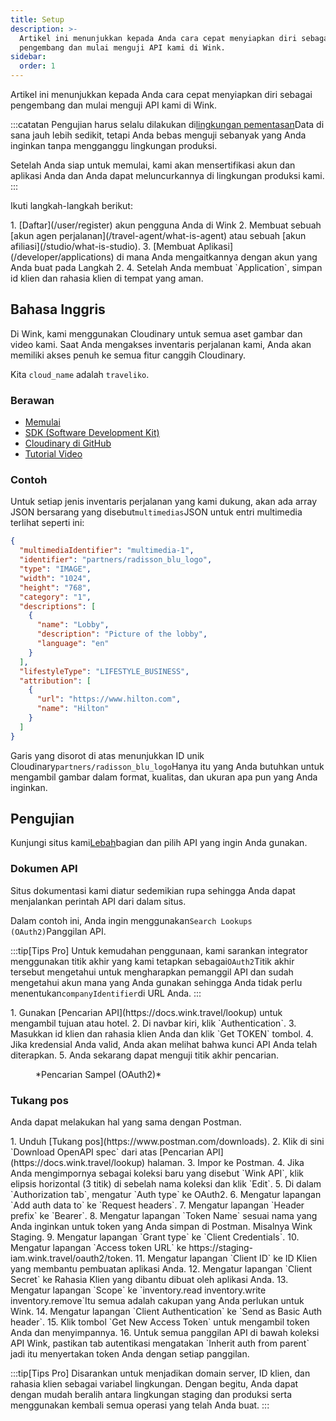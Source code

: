 ```yaml
---
title: Setup
description: >-
  Artikel ini menunjukkan kepada Anda cara cepat menyiapkan diri sebagai
  pengembang dan mulai menguji API kami di Wink.
sidebar:
  order: 1
---
```


Artikel ini menunjukkan kepada Anda cara cepat menyiapkan diri sebagai pengembang dan mulai menguji API kami di Wink.

:::catatan
Pengujian harus selalu dilakukan di[lingkungan pementasan](/getting-started/environments)Data di sana jauh lebih sedikit, tetapi Anda bebas menguji sebanyak yang Anda inginkan tanpa mengganggu lingkungan produksi.

Setelah Anda siap untuk memulai, kami akan mensertifikasi akun dan aplikasi Anda dan Anda dapat meluncurkannya di lingkungan produksi kami.
:::

Ikuti langkah-langkah berikut:

<Steps>
  1. [Daftar](/user/register) akun pengguna Anda di Wink
  2. Membuat sebuah [akun agen perjalanan](/travel-agent/what-is-agent) atau sebuah [akun afiliasi](/studio/what-is-studio).
  3. [Membuat Aplikasi](/developer/applications) di mana Anda mengaitkannya dengan akun yang Anda buat pada Langkah 2.
  4. Setelah Anda membuat `Application`, simpan id klien dan rahasia klien di tempat yang aman.
</Steps>


## Bahasa Inggris

Di Wink, kami menggunakan Cloudinary untuk semua aset gambar dan video kami. Saat Anda mengakses inventaris perjalanan kami, Anda akan memiliki akses penuh ke semua fitur canggih Cloudinary.

Kita `cloud_name` adalah  `traveliko`.

### Berawan

* [Memulai](https://cloudinary.com/documentation/dev_kickstart)
* [SDK (Software Development Kit)](https://cloudinary.com/documentation/cloudinary_sdks)
* [Cloudinary di GitHub](https://github.com/cloudinary)
* [Tutorial Video](https://cloudinary.com/documentation/cloudinary_sdks_tutorials)

### Contoh

Untuk setiap jenis inventaris perjalanan yang kami dukung, akan ada array JSON bersarang yang disebut`multimedias`JSON untuk entri multimedia terlihat seperti ini:

```json {3}
{
  "multimediaIdentifier": "multimedia-1",
  "identifier": "partners/radisson_blu_logo",
  "type": "IMAGE",
  "width": "1024",
  "height": "768",
  "category": "1",
  "descriptions": [
    {
      "name": "Lobby",
      "description": "Picture of the lobby",
      "language": "en"
    }
  ],
  "lifestyleType": "LIFESTYLE_BUSINESS",
  "attribution": [
    {
      "url": "https://www.hilton.com",
      "name": "Hilton"
    }
  ]
}
```

Garis yang disorot di atas menunjukkan ID unik Cloudinary`partners/radisson_blu_logo`Hanya itu yang Anda butuhkan untuk mengambil gambar dalam format, kualitas, dan ukuran apa pun yang Anda inginkan.

## Pengujian

Kunjungi situs kami[Lebah](/developer/apis)bagian dan pilih API yang ingin Anda gunakan.

### Dokumen API

Situs dokumentasi kami diatur sedemikian rupa sehingga Anda dapat menjalankan perintah API dari dalam situs.

Dalam contoh ini, Anda ingin menggunakan`Search Lookups (OAuth2)`Panggilan API.

:::tip\[Tips Pro]
Untuk kemudahan penggunaan, kami sarankan integrator menggunakan titik akhir yang kami tetapkan sebagai`OAuth2`Titik akhir tersebut mengetahui untuk mengharapkan pemanggil API dan sudah mengetahui akun mana yang Anda gunakan sehingga Anda tidak perlu menentukan`companyIdentifier`di URL Anda.
:::

<Steps>
  1. Gunakan [Pencarian API](https://docs.wink.travel/lookup) untuk mengambil tujuan atau hotel.
  2. Di navbar kiri, klik `Authentication`.
  3. Masukkan id klien dan rahasia klien Anda dan klik `Get TOKEN` tombol.
  4. Jika kredensial Anda valid, Anda akan melihat bahwa kunci API Anda telah diterapkan.
  5. Anda sekarang dapat menguji titik akhir pencarian.
</Steps>


<figure>
  <CloudinaryImage width="700" height="265" resize="scale" quality="best" alt="Pencarian titik akhir API" src="academy/lookup-api-call" errorImage="noimage_opaque_nyrtl0.png" />

  <figcaption>*Pencarian Sampel (OAuth2)*</figcaption>
</figure>


### Tukang pos

Anda dapat melakukan hal yang sama dengan Postman.

<Steps>
  1. Unduh [Tukang pos](https://www.postman.com/downloads).
  2. Klik di sini `Download OpenAPI spec` dari atas [Pencarian API](https://docs.wink.travel/lookup) halaman.
  3. Impor ke Postman.
  4. Jika Anda mengimpornya sebagai koleksi baru yang disebut `Wink API`, klik elipsis horizontal (3 titik) di sebelah nama koleksi dan klik `Edit`.
  5. Di dalam `Authorization tab`, mengatur `Auth type` ke OAuth2.
  6. Mengatur lapangan `Add auth data to` ke `Request headers`.
  7. Mengatur lapangan `Header prefix` ke `Bearer`.
  8. Mengatur lapangan `Token Name` sesuai nama yang Anda inginkan untuk token yang Anda simpan di Postman. Misalnya Wink Staging.
  9. Mengatur lapangan `Grant type` ke `Client Credentials`.
  10. Mengatur lapangan `Access token URL` ke https://staging-iam.wink.travel/oauth2/token.
  11. Mengatur lapangan `Client ID` ke ID Klien yang membantu pembuatan aplikasi Anda.
  12. Mengatur lapangan `Client Secret` ke Rahasia Klien yang dibantu dibuat oleh aplikasi Anda.
  13. Mengatur lapangan `Scope` ke `inventory.read inventory.write inventory.remove`Itu semua adalah cakupan yang Anda perlukan untuk Wink.
  14. Mengatur lapangan `Client Authentication` ke `Send as Basic Auth header`.
  15. Klik tombol `Get New Access Token` untuk mengambil token Anda dan menyimpannya.
  16. Untuk semua panggilan API di bawah koleksi API Wink, pastikan tab autentikasi mengatakan `Inherit auth from parent` jadi itu menyertakan token Anda dengan setiap panggilan.
</Steps>


:::tip\[Tips Pro]
Disarankan untuk menjadikan domain server, ID klien, dan rahasia klien sebagai variabel lingkungan. Dengan begitu, Anda dapat dengan mudah beralih antara lingkungan staging dan produksi serta menggunakan kembali semua operasi yang telah Anda buat.
:::

